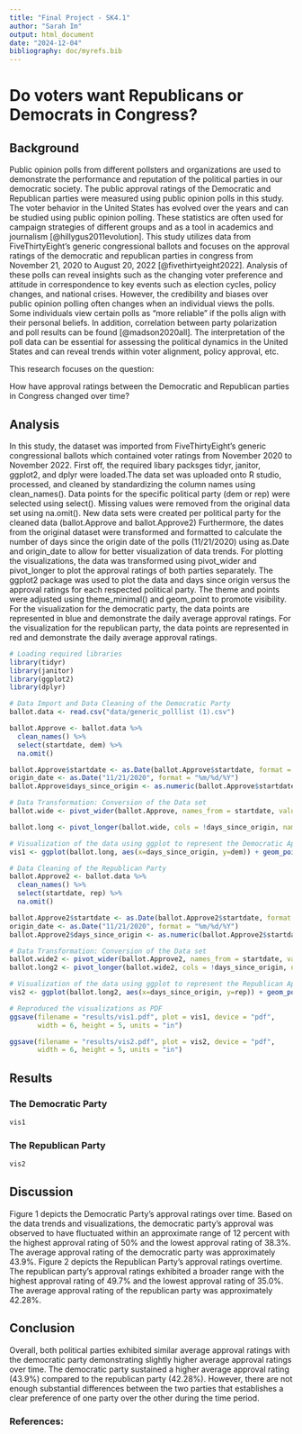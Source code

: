 ```yaml
---
title: "Final Project - SK4.1"
author: "Sarah Im" 
output: html_document
date: "2024-12-04"
bibliography: doc/myrefs.bib
---
```


# Do voters want Republicans or Democrats in Congress? 

## Background

Public opinion polls from different pollsters and organizations are used to demonstrate the performance and reputation of the political parties in our democratic society. 
The public approval ratings of the Democratic and Republican parties were measured using public opinion polls in this study. The voter behavior in the United States has evolved over the years and can be studied using public opinion polling. These statistics are often used for campaign strategies of different groups and as a tool in academics and journalism [@hillygus2011evolution]. This study utilizes data from FiveThirtyEight’s generic congressional ballots and focuses on the approval ratings of the democratic and republican parties in congress from November 21, 2020 to August 20, 2022 [@fivethirtyeight2022]. Analysis of these polls can reveal insights such as the changing voter preference and attitude in correspondence to key events such as election cycles, policy changes, and national crises. However, the credibility and biases over public opinion polling often changes when an individual views the polls. Some individuals view certain polls as “more reliable” if the polls align with their personal beliefs. In addition, correlation between party polarization and poll results can be found [@madson2020all]. The interpretation of the poll data can be essential for assessing the political dynamics in the United States and can reveal trends within voter alignment, policy approval, etc. 

This research focuses on the question: 

How have approval ratings between the Democratic and Republican parties in Congress changed over time? 

## Analysis 

In this study, the dataset was imported from FiveThirtyEight’s generic congressional ballots which contained voter ratings from November 2020 to November 2022. First off, the required libary packsges tidyr, janitor, ggplot2, and dplyr were loaded.The data set was uploaded onto R studio, processed, and cleaned by standardizing the column names using clean_names(). Data points for the specific political party (dem or rep) were selected using select(). Missing values were removed from the original data set using na.omit(). New data sets were created per political party for the cleaned data (ballot.Approve and ballot.Approve2) Furthermore, the dates from the original dataset were transformed and formatted to calculate the number of days since the origin date of the polls (11/21/2020) using as.Date and origin_date to allow for better visualization of data trends. For plotting the visualizations, the data was transformed using pivot_wider and pivot_longer to plot the approval ratings of both parties separately. The ggplot2 package was used to plot the data and days since origin versus the approval ratings for each respected political party. The theme and points were adjusted using theme_minimal() and geom_point to promote visibility. For the visualization for the democratic party, the data points are represented in blue and demonstrate the daily average approval ratings. For the visualization for the republican party, the data points are represented in red and demonstrate the daily average approval ratings. 



```r
# Loading required libraries
library(tidyr)
library(janitor)
library(ggplot2)
library(dplyr)
```

```r
# Data Import and Data Cleaning of the Democratic Party 
ballot.data <- read.csv("data/generic_polllist (1).csv")

ballot.Approve <- ballot.data %>%
  clean_names() %>%
  select(startdate, dem) %>%
  na.omit()

ballot.Approve$startdate <- as.Date(ballot.Approve$startdate, format = "%m/%d/%Y")
origin_date <- as.Date("11/21/2020", format = "%m/%d/%Y")
ballot.Approve$days_since_origin <- as.numeric(ballot.Approve$startdate - origin_date)
```


```r
# Data Transformation: Conversion of the Data set 
ballot.wide <- pivot_wider(ballot.Approve, names_from = startdate, values_from = dem, values_fn=mean) 

ballot.long <- pivot_longer(ballot.wide, cols = !days_since_origin, names_to = "startdate", values_to = "dem")
```



```r
# Visualization of the data using ggplot to represent the Democratic Approval Rates
vis1 <- ggplot(ballot.long, aes(x=days_since_origin, y=dem)) + geom_point(color = "blue", pch=19, alpha=0.5) + labs(x = "Days Since Origin of Polls (11/21/20)", y = "Approval Rating from Polls (%)", title = "Approval of Democratic Party in Congress Over Time") + theme_minimal() + theme(plot.title = element_text(hjust = 0.5)) + ylim(35,50)
```


```r
# Data Cleaning of the Republican Party 
ballot.Approve2 <- ballot.data %>%
  clean_names() %>%
  select(startdate, rep) %>%
  na.omit()

ballot.Approve2$startdate <- as.Date(ballot.Approve2$startdate, format = "%m/%d/%Y")
origin_date <- as.Date("11/21/2020", format = "%m/%d/%Y")
ballot.Approve2$days_since_origin <- as.numeric(ballot.Approve2$startdate - origin_date)
```


```r
# Data Transformation: Conversion of the Data set  
ballot.wide2 <- pivot_wider(ballot.Approve2, names_from = startdate, values_from = rep, values_fn=mean) 
ballot.long2 <- pivot_longer(ballot.wide2, cols = !days_since_origin, names_to = "startdate", values_to = "rep") 
```


```r
# Visualization of the data using ggplot to represent the Republican Approval Rates
vis2 <- ggplot(ballot.long2, aes(x=days_since_origin, y=rep)) + geom_point(color = "red", pch=19, alpha=0.5) + labs(x = "Days Since Origin of Polls (11/21/20)", y = "Approval Rating from Polls (%)", title = "Approval of Republican Party in Congress Over Time") + theme_minimal() + theme(plot.title = element_text(hjust = 0.5))
```


```r
# Reproduced the visualizations as PDF
ggsave(filename = "results/vis1.pdf", plot = vis1, device = "pdf", 
       width = 6, height = 5, units = "in")

ggsave(filename = "results/vis2.pdf", plot = vis2, device = "pdf", 
       width = 6, height = 5, units = "in")


```

## Results 

### The Democratic Party 

```r

vis1
```

### The Republican Party

```r

vis2
```


## Discussion 

Figure 1 depicts the Democratic Party's approval ratings over time. Based on the data trends and visualizations, the democratic party’s approval was observed to have fluctuated within an approximate range of 12 percent with the highest approval rating of 50% and the lowest approval rating of 38.3%. The average approval rating of the democratic party was approximately 43.9%. Figure 2 depicts the Republican Party's approval ratings overtime. The republican party’s approval ratings exhibited a broader range with the highest approval rating of 49.7% and the lowest approval rating of 35.0%. The average approval rating of the republican party was approximately 42.28%. 

## Conclusion 

Overall, both political parties exhibited similar average approval ratings with the democratic party demonstrating slightly higher average approval ratings over time. The democratic party sustained a higher average approval rating (43.9%) compared to the republican party (42.28%). However, there are not enough substantial differences between the two parties that establishes a clear preference of one party over the other during the time period. 


### References: 
